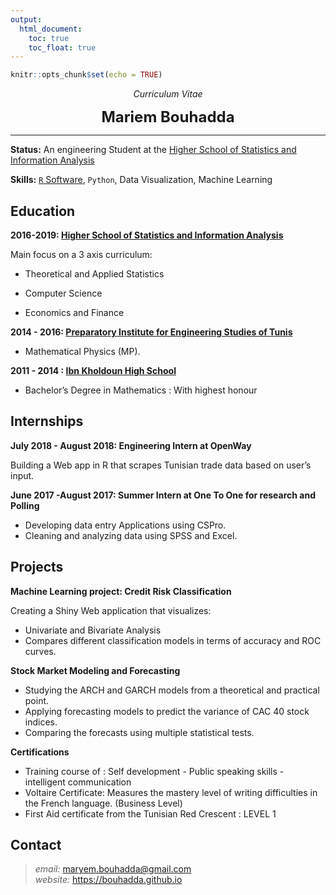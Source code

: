 ---
output:
  html_document: 
    toc: true
    toc_float: true
---


<link rel="stylesheet" href="styles.css" type="text/css">


```{r setup, include=FALSE}
knitr::opts_chunk$set(echo = TRUE)
```


<p align="center">
*Curriculum Vitae*
</p>


<p align="center">
<font size="+2">**Mariem Bouhadda **</font>
</p>
----

<p align="justify">
**Status:** An engineering Student at the <a href='http://www.essai.rnu.tn/accueil.htm'> Higher School of Statistics and Information Analysis</a>

**Skills:** <a href='https://www.r-project.org'>`R` Software</a>, `Python`, Data Visualization, Machine Learning 


</p>



<!-- ---- -->

<!-- <p align="justify"> -->
<!-- **Summary** Dhafer Malouche obtained a PhD in Statistics and Applied Mathematics from <a href='http://www.univ-tlse3.fr'>Paul Sabatier University</a> in Toulouse, France in October 1997. In September 1998, he obtained an Assistant Professor position at the <a href='http://www.uc.rnu.tn'>University of Sousse</a> in Tunisia. During the 2002-2003 academic year, he was a visiting professor <a href='http://www.yorku.ca/index.html'>York University</a> in Toronto. In 2003, he returned to Tunisia and served as Assistant Professor at the new Engineering School of Statistics in Tunisia, called the  <a href='http://www.essai.rnu.tn/accueil.htm'>Higher School of Statistics and Information Analysis</a>, becoming an Associate Professor in 2011 and Professor in 2018. He is now teaching several courses on Data Analysis (Bayesian Statistics, Data Mining, Regression Models, Times Series, Big Data, advanced `R`). He is supervising numerous projects and doctorate dissertations pertaining to real cases across various topics and has developed many collaborative, multidisciplinary research programs. In 2011, he was a Fulbright Scholar at the Department of Statistics at <a href='https://statistics.stanford.edu'>Stanford University</a>. Since 2012, he has worked with political science scholars on the democratic transition in Tunisia. He has implemented three national surveys in Tunisia about the political transition and local governance (November 2012, June 2014 and March 2015). In 2014-2015, he worked in the <a href='http://gld.gu.se'>Governance Local Development Program</a> of <a href='https://www.gu.se/english'>Gothenburg University</a>. He was invited to join the <a href='https://macmillan.yale.edu'>MacMillan Center</a> at <a href='http://www.yale.edu'>Yale University</a> as a visiting professor. In 2016-2017, Dhafer served as a Fulbright Visiting Scholar at the <a href='https://www.isr.umich.edu/cps/'>Center for Political Studies</a> of the  <a href='http://home.isr.umich.edu'>Institute for Social Research</a> at the <a href='http://umich.edu'>University of Michigan</a>. -->
<!-- </p> -->

<!-- ---- -->



## Education

<p align="justify">

**2016-2019: <a href='http://www.essai.rnu.tn/accueil.htm'> Higher School of Statistics and Information Analysis</a>**


<p align="justify">

Main focus on a 3 axis curriculum: 

* Theoretical and Applied Statistics

* Computer Science

* Economics and Finance



**2014 - 2016: <a href='http://www.ipeit.rnu.tn/fr/content/presentation-de-lipeit'> Preparatory Institute for Engineering Studies of Tunis</a>**

* Mathematical Physics (MP).

**2011 - 2014  : <a href=''> Ibn Kholdoun High School</a>**

* Bachelor’s Degree in Mathematics : With highest honour




## Internships

<p align="justify">

**July 2018 - August 2018:  Engineering Intern at OpenWay**


<p align="justify">

Building a Web app in R that scrapes Tunisian trade
data based on user’s input.


**June 2017 -August 2017: Summer Intern at One To One for research and Polling**

* Developing data entry Applications using CSPro.
* Cleaning and analyzing data using SPSS and Excel.



## Projects


<p align="justify">

**Machine Learning project: Credit Risk Classification**

<p align="justify">

Creating a Shiny Web application that visualizes:

* Univariate and Bivariate Analysis
* Compares different classification models in terms of accuracy and
ROC curves.


**Stock Market Modeling and Forecasting**

<p align="justify">


* Studying the ARCH and GARCH models from a theoretical and practical
point.
* Applying forecasting models to predict the variance of CAC 40 stock
indices.
* Comparing the forecasts using multiple statistical tests.


**Certifications**

* Training course of : Self development - Public speaking skills -
intelligent communication
* Voltaire Certificate: Measures the mastery level of writing difficulties
in the French language. (Business Level)
* First Aid certificate from the Tunisian Red Crescent : LEVEL 1









## Contact 

>  *email:*  <maryem.bouhadda@gmail.com> \
>  *website:* <a href='https://bouhadda.github.io'>https://bouhadda.github.io</a>


